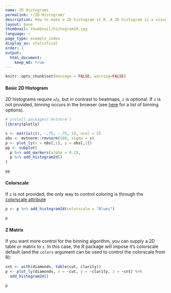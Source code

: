 ```yaml
---
name: 2D Histograms
permalink: r/2D-Histogram/
description: How to make a 2D histogram in R. A 2D histogram is a visualization of a bivariate distribution.
layout: base
thumbnail: thumbnail/histogram2d.jpg
language: r
page_type: example_index
display_as: statistical
order: 1
output:
  html_document:
    keep_md: true
---
```


```r
knitr::opts_chunk$set(message = FALSE, warning=FALSE)
```
#### Basic 2D Histogram

2D histograms require `x`/`y`, but in contrast to heatmaps, `z` is optional. If `z` is not provided, binning occurs in the browser (see [here](https://plot.ly/r/reference/#histogram2d-histnorm) for a list of binning options).

```r
# install.packages('mvtnorm')
library(plotly)

s <- matrix(c(1, -.75, -.75, 1), ncol = 2)
obs <- mvtnorm::rmvnorm(500, sigma = s)
p <- plot_ly(x = obs[,1], y = obs[,2])
pp <- subplot(
  p %>% add_markers(alpha = 0.2),
  p %>% add_histogram2d()
)

pp
```

#### Colorscale
If `z` is not provided, the only way to control coloring is through the [colorscale attribute](https://plot.ly/r/reference/#histogram2d-colorscale)

```r
p <- p %>% add_histogram2d(colorscale = "Blues")

p
```

#### Z Matrix
If you want more control for the binning algorithm, you can supply a 2D table or matrix to `z`. In this case, the R package will impose it's colorscale default (and the `colors` argument can be used to control the colorscale from R):

```r
cnt <- with(diamonds, table(cut, clarity))
p <- plot_ly(diamonds, x = ~cut, y = ~clarity, z = ~cnt) %>%
  add_histogram2d()

p
```
